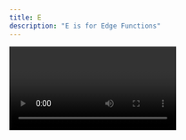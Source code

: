 ```yaml
---
title: E
description: "E is for Edge Functions"
---
```


<Video id="XG8nJDWu3a0" />

(CDN): A CDN or content delivery network is a global network of servers optimized for serving static assets to users.

(Edge): Edge Functions allow you to execute functions from the CDN server closest to the user. Edge Functions are very much like serverless functions. You can write them using JavaScript or TypeScript. On Netlify, they are powered by Deno, an open source runtime built on web standards.